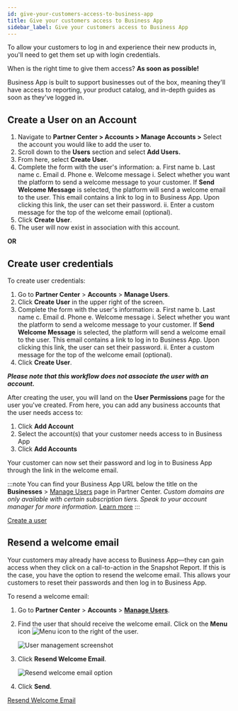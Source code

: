 ```yaml
---
id: give-your-customers-access-to-business-app
title: Give your customers access to Business App
sidebar_label: Give your customers access to Business App
---
```


To allow your customers to log in and experience their new products in, you'll need to get them set up with login credentials.

When is the right time to give them access? **As soon as possible!**

Business App is built to support businesses out of the box, meaning they'll have access to reporting, your product catalog, and in-depth guides as soon as they've logged in.

## Create a User on an Account

1. Navigate to **Partner Center > Accounts > Manage Accounts >** Select the account you would like to add the user to.
2. Scroll down to the **Users** section and select **Add Users.**
3. From here, select **Create User.**
4. Complete the form with the user's information:
   a. First name
   b. Last name
   c. Email
   d. Phone
   e. Welcome message
      i. Select whether you want the platform to send a welcome message to your customer. If **Send Welcome Message** is selected, the platform will send a welcome email to the user. This email contains a link to log in to Business App. Upon clicking this link, the user can set their password.
      ii. Enter a custom message for the top of the welcome email (optional).
5. Click **Create User**.
6. The user will now exist in association with this account.

**OR**

## Create user credentials

To create user credentials:

1. Go to **Partner Center** > **Accounts** > **Manage Users**.
2. Click **Create User** in the upper right of the screen.
3. Complete the form with the user's information:
   a. First name
   b. Last name
   c. Email
   d. Phone
   e. Welcome message
      i. Select whether you want the platform to send a welcome message to your customer. If **Send Welcome Message** is selected, the platform will send a welcome email to the user. This email contains a link to log in to Business App. Upon clicking this link, the user can set their password.
      ii. Enter a custom message for the top of the welcome email (optional).
4. Click **Create User**.

***Please note that this workflow does not associate the user with an account.***

After creating the user, you will land on the **User Permissions** page for the user you've created. From here, you can add any business accounts that the user needs access to:

1. Click **Add Account**
2. Select the account(s) that your customer needs access to in Business App
3. Click **Add Accounts**

Your customer can now set their password and log in to Business App through the link in the welcome email.

:::note
You can find your Business App URL below the title on the **Businesses** > [Manage Users](https://partners.vendasta.com/bc-admin?utm_campaign=partner-onboarding&utm_medium=referral&utm_source=resource-center&utm_content=welcome-inline-link) page in Partner Center. *Custom domains are only available with certain subscription tiers. Speak to your account manager for more information.* [Learn more](/accounts/accounts-manage-users)
:::

<div style={{textAlign: 'center', paddingBottom: '15px'}}>
  <a style={{fontSize: '16px', fontWeight: 'bold', color: '#ffffff', backgroundColor: '#33ace2', textDecoration: 'none', borderRadius: '5px', padding: '10px 30px 9px 30px', border: '1px solid #33ACE2', display: 'inline-block', textAlign: 'center'}} href="https://partners.vendasta.com/bc-admin?utm_campaign=partner-onboarding&utm_medium=referral&utm_source=resource-center&utm_content=create-user-button" target="_blank" rel="noopener">Create a user</a>
</div>

## Resend a welcome email

Your customers may already have access to Business App—they can gain access when they click on a call-to-action in the Snapshot Report. If this is the case, you have the option to resend the welcome email. This allows your customers to reset their passwords and then log in to Business App.

To resend a welcome email:

1. Go to **Partner Center** > **Accounts** > [**Manage Users**](https://partners.vendasta.com/bc-admin/).
2. Find the user that should receive the welcome email. Click on the **Menu** icon ![Menu icon](/img/accounts/accounts-manage-users/menu-icon.png) to the right of the user.
   
   ![User management screenshot](/img/accounts/accounts-manage-users/user-management-screenshot.png)

3. Click **Resend Welcome Email**.
   
   ![Resend welcome email option](/img/accounts/accounts-manage-users/resend-welcome-email.png)

4. Click **Send**.

<div style={{textAlign: 'center', paddingBottom: '15px'}}>
  <a style={{fontSize: '16px', fontWeight: 'bold', color: '#ffffff', backgroundColor: '#33ace2', textDecoration: 'none', borderRadius: '5px', padding: '10px 30px 9px 30px', border: '1px solid #33ACE2', display: 'inline-block', textAlign: 'center'}} href="https://partners.vendasta.com/bc-admin?utm_campaign=partner-onboarding&utm_medium=referral&utm_source=resource-center&utm_content=create-user-button" target="_blank" rel="noopener">Resend Welcome Email</a>
</div>